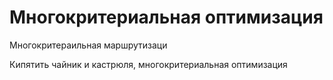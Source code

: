 # Многокритериальная оптимизация {#sec-lab-multi-objective}

Многокритераильная маршрутизаци

Кипятить чайник и кастрюля, многокритериальная оптимизация
